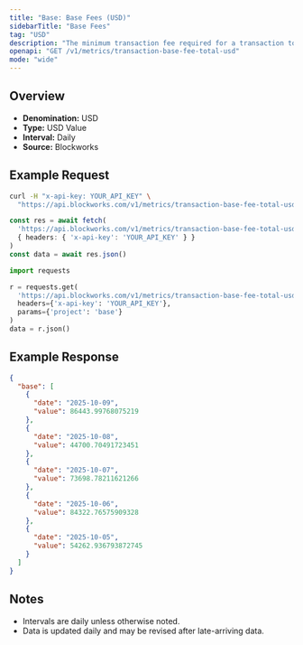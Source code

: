 ```yaml
---
title: "Base: Base Fees (USD)"
sidebarTitle: "Base Fees"
tag: "USD"
description: "The minimum transaction fee required for a transaction to be included in a block"
openapi: "GET /v1/metrics/transaction-base-fee-total-usd"
mode: "wide"
---
```


## Overview

- **Denomination:** USD
- **Type:** USD Value
- **Interval:** Daily
- **Source:** Blockworks

## Example Request

<CodeGroup>

```bash cURL
curl -H "x-api-key: YOUR_API_KEY" \
  "https://api.blockworks.com/v1/metrics/transaction-base-fee-total-usd?project=base"
```

```typescript TypeScript
const res = await fetch(
  'https://api.blockworks.com/v1/metrics/transaction-base-fee-total-usd?project=base',
  { headers: { 'x-api-key': 'YOUR_API_KEY' } }
)
const data = await res.json()
```

```python Python
import requests

r = requests.get(
  'https://api.blockworks.com/v1/metrics/transaction-base-fee-total-usd',
  headers={'x-api-key': 'YOUR_API_KEY'},
  params={'project': 'base'}
)
data = r.json()
```

</CodeGroup>

## Example Response

```json
{
  "base": [
    {
      "date": "2025-10-09",
      "value": 86443.99768075219
    },
    {
      "date": "2025-10-08",
      "value": 44700.70491723451
    },
    {
      "date": "2025-10-07",
      "value": 73698.78211621266
    },
    {
      "date": "2025-10-06",
      "value": 84322.76575909328
    },
    {
      "date": "2025-10-05",
      "value": 54262.936793872745
    }
  ]
}
```

## Notes
- Intervals are daily unless otherwise noted.
- Data is updated daily and may be revised after late-arriving data.
